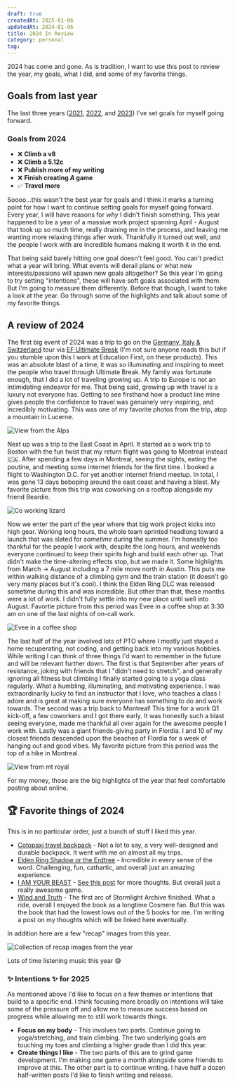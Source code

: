 ```yaml
---
draft: true
createdAt: 2025-01-06
updatedAt: 2024-01-06
title: 2024 In Review
category: personal
tag:
---
```



2024 has come and gone. As is tradition, I want to use this post to review the year, my goals, what I did, and some of my favorite things. 

## Goals from last year

The last three years ([2021](./2021-in-review.md), [2022](./2022-in-review.md), and [2023](./2023-in-review.md)) I've set goals for myself going forward.

### Goals from 2024

- ❌ **Climb a v8**
- ❌ **Climb a 5.12c**
- ❌ **Publish more of my writing** 
- ❌ **Finish creating _A_ game** 
- ✅ **Travel more** 

Soooo...this wasn't the best year for goals and I think it marks a turning point for how I want to continue setting goals for myself going forward. Every year, I will have reasons for _why_ I didn't finish something. This year happened to be a year of a massive work project spanning April - August that took up so much time, really draining me in the process, and leaving me wanting more relaxing things after work. Thankfully it turned out well, and the people I work with are incredible humans making it worth it in the end. 

That being said barely hitting one goal doesn't feel good. You can't predict what a year will bring. What events will derail plans or what new interests/passions will spawn new goals altogether? So this year I'm going to try setting "intentions", these will have soft goals associated with them. But I'm going to measure them differently. Before that though, I want to take a look at the year. Go through some of the highlights and talk about some of my favorite things.

## A review of 2024

The first big event of 2024 was a trip to go on the [Germany, Italy & Switzerland](https://www.efultimatebreak.com/trips/germany-italy-switzerland) tour via [EF Ultimate Break](https://www.efultimatebreak.com) (I'm not sure anyone reads this but if you stumble upon this I work at Education First, on these products). This was an absolute blast of a time, it was so illuminating and inspiring to meet the people who travel through Ultimate Break. My family was fortunate enough, that I did a lot of traveling growing up. A trip to Europe is not an intimidating endeavor for me. That being said, growing up with travel is a luxury not everyone has. Getting to see firsthand how a product line mine gives people the confidence to travel was genuinely very inspiring, and incredibly motivating. This was one of my favorite photos from the trip, atop a mountain in Lucerne.

<Image src={swissAlps} alt="View from the Alps" />

Next up was a trip to the East Coast in April. It started as a work trip to Boston with the fun twist that my return flight was going to Montreal instead 🇨🇦. After spending a few days in Montreal, seeing the sights, eating the poutine, and meeting some internet friends for the first time. I booked a flight to Washington D.C. for yet another internet friend meetup. In total, I was gone 13 days beboping around the east coast and having a blast. My favorite picture from this trip was coworking on a rooftop alongside my friend Beardie.

<Image src={coworkingLizard} alt="Co working lizard" />

Now we enter the part of the year where that big work project kicks into high gear. Working long hours, the whole team sprinted headlong toward a launch that was slated for _sometime_ during the summer. I'm honestly too thankful for the people I work with, despite the long hours, and weekends everyone continued to keep their spirits high and build each other up. That didn't make the time-altering effects stop, but we made it. Some highlights from March -> August including a 7 mile move north in Austin. This puts me within walking distance of a climbing gym and the train station (it doesn't go very many places but it's cool). I think the Elden Ring DLC was released sometime during this and was incredible. But other than that, these months were a lot of work. I didn't fully settle into my new place until well into August. Favortie picture from this period was Evee in a coffee shop at 3:30 am on one of the last nights of on-call work.

<Image src={coffeeShop} alt="Evee in a coffee shop" />

The last half of the year involved lots of PTO where I mostly just stayed a home recuperating, not coding, and getting back into my various hobbies. While writing I can think of three things I'd want to remember in the future and will be relevant further down. The first is that September after years of resistance, joking with friends that I "didn't need to stretch", and generally ignoring all fitness but climbing I finally started going to a yoga class regularly. What a humbling, illuminating, and motivating experience. I was extraordinarily lucky to find an instructor that I love, who teaches a class I adore and is great at making sure everyone has something to do and work towards. The second was a trip back to Montreal! This time for a work Q1 kick-off, a few coworkers and I got there early. It was honestly such a blast seeing everyone, made me thankful all over again for the awesome people I work with. Lastly was a giant friends-giving party in Flordia. I and 10 of my closest friends descended upon the beaches of Flordia for a week of hanging out and good vibes. My favorite picture from this period was the top of a hike in Montreal.

<Image src={montrealHike} alt="View from mt royal" />

For my money, those are the big highlights of the year that feel comfortable posting about online.

## 🏆 Favorite things of 2024 

This is in no particular order, just a bunch of stuff I liked this year. 

- [Cotopaxi travel backpack](https://www.cotopaxi.com/products/allpa-35l-travel-pack-4?variant=41821089267773) - Not a lot to say, a very well-designed and durable backpack. It went with me on almost all my trips.
- [Elden Ring Shadow or the Erdtree](https://store.steampowered.com/app/2778580/ELDEN_RING_Shadow_of_the_Erdtree/) - Incredible in every sense of the word. Challenging, fun, cathartic, and overall just an amazing experience.
- [I AM YOUR BEAST](https://store.steampowered.com/app/1876590/I_Am_Your_Beast/) - [See this post](./i-am-your-beast) for more thoughts. But overall just a really awesome game.
- [Wind and Truth](https://app.thestorygraph.com/books/298bac36-8787-4367-bbdb-ffccff72011a) - The first arc of Stormlight Archive finished. What a ride, overall I enjoyed the book as a longtime Cosmere fan. But this was the book that had the lowest lows out of the 5 books for me. I'm writing a post on my thoughts which will be linked here eventually.

In addition here are a few "recap" images from this year.

<Image src={recap2024} alt="Collection of recap images from the year" />

Lots of time listening music this year 😅

### ✨ Intentions ✨ for 2025

As mentioned above I'd like to focus on a few themes or intentions that build to a specific end. I think focusing more broadly on intentions will take some of the pressure off and allow me to measure success based on progress while allowing me to still work towards things.

- **Focus on my body** - This involves two parts. Continue going to yoga/stretching, and train climbing. The two underlying goals are touching my toes and climbing a higher grade than I did this year.
- **Create things I like** - The two parts of this are to grind game development. I'm making one game a month alongside some friends to improve at this. The other part is to continue writing. I have half a dozen half-written posts I'd like to finish writing and release.